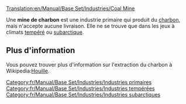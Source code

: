 [[Translation:en/Manual/Base Set/Industries/Coal Mine]]

{{fr/Manual/Base Set/Industries/Industries|image=en/Manual/Base Set/Industries/Coalmine.png
|nom=Mine de charbon
|climats=[[fr/Manual/Climat#tempere|Tempéré]], [[fr/Manual/Climat#subarctique|Subarctique]].
|accepte=Rien
|produit=[[fr/Manual/Base Set/Cargos/Charbon|Charbon]]
}}

Une '''mine de charbon''' est une industrie primaire qui produit du [[fr/Manual/Base Set/Cargos/Charbon|charbon]], mais n'accepte aucune livraison. Elle ne se trouve que dans les jeux à climats [[fr/Manual/Climat#tempere|tempéré]] ou [[fr/Manual/Climat#subarctique|subarctique]].

== Plus d'information ==
Vous pouvez trouver plus d'information sur l'extraction du charbon à Wikipedia:[https://www.wikipedia.org/wiki/fr:Houille Houille].

{{fr/Manual/Base Set/Industries/Navbox Industries}}

[[Category:fr/Manual/Base Set/Industries/Industries primaires]]
[[Category:fr/Manual/Base Set/Industries/Industries tempérées]]
[[Category:fr/Manual/Base Set/Industries/Industries subarctiques]]